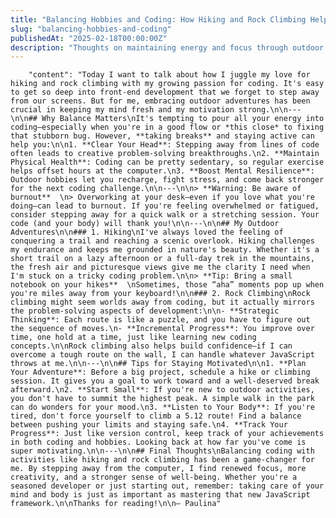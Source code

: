 ```yaml
---
title: "Balancing Hobbies and Coding: How Hiking and Rock Climbing Help Me Stay Motivated"
slug: "balancing-hobbies-and-coding"
publishedAt: "2025-02-18T00:00:00Z"
description: "Thoughts on maintaining energy and focus through outdoor activities and exercise."
---
```


        "content": "Today I want to talk about how I juggle my love for hiking and rock climbing with my growing passion for coding. It's easy to get so deep into front-end development that we forget to step away from our screens. But for me, embracing outdoor adventures has been crucial in keeping my mind fresh and my motivation strong.\n\n---\n\n## Why Balance Matters\nIt's tempting to pour all your energy into coding—especially when you're in a good flow or *this close* to fixing that stubborn bug. However, **taking breaks** and staying active can help you:\n\n1. **Clear Your Head**: Stepping away from lines of code often leads to creative problem-solving breakthroughs.\n2. **Maintain Physical Health**: Coding can be pretty sedentary, so regular exercise helps offset hours at the computer.\n3. **Boost Mental Resilience**: Outdoor hobbies let you recharge, fight stress, and come back stronger for the next coding challenge.\n\n---\n\n> **Warning: Be aware of burnout**  \n> Overworking at your desk—even if you love what you're doing—can lead to burnout. If you're feeling overwhelmed or fatigued, consider stepping away for a quick walk or a stretching session. Your code (and your body) will thank you!\n\n---\n\n## My Outdoor Adventures\n\n### 1. Hiking\nI've always loved the feeling of conquering a trail and reaching a scenic overlook. Hiking challenges my endurance and keeps me grounded in nature's beauty. Whether it's a short trail on a lazy afternoon or a full-day trek in the mountains, the fresh air and picturesque views give me the clarity I need when I'm stuck on a tricky coding problem.\n\n> **Tip: Bring a small notebook on your hikes**  \nSometimes, those “aha” moments pop up when you're miles away from your keyboard!\n\n### 2. Rock Climbing\nRock climbing might seem worlds away from coding, but it actually mirrors the problem-solving aspects of development:\n\n- **Strategic Thinking**: Each route is like a puzzle, and you have to figure out the sequence of moves.\n- **Incremental Progress**: You improve over time, one hold at a time, just like learning new coding concepts.\n\nRock climbing also helps build confidence—if I can overcome a tough route on the wall, I can handle whatever JavaScript throws at me.\n\n---\n\n## Tips for Staying Motivated\n\n1. **Plan Your Adventure**: Before a big project, schedule a hike or climbing session. It gives you a goal to work toward and a well-deserved break afterward.\n2. **Start Small**: If you're new to outdoor activities, you don't have to summit the highest peak. A simple walk in the park can do wonders for your mood.\n3. **Listen to Your Body**: If you're tired, don't force yourself to climb a 5.12 route! Find a balance between pushing your limits and staying safe.\n4. **Track Your Progress**: Just like version control, keep track of your achievements in both coding and hobbies. Looking back at how far you've come is super motivating.\n\n---\n\n## Final Thoughts\nBalancing coding with activities like hiking and rock climbing has been a game-changer for me. By stepping away from the computer, I find renewed focus, more creativity, and a stronger sense of well-being. Whether you're a seasoned developer or just starting out, remember: taking care of your mind and body is just as important as mastering that new JavaScript framework.\n\nThanks for reading!\n\n— Paulina"
